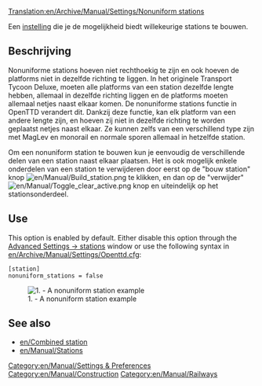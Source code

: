 [[Translation:en/Archive/Manual/Settings/Nonuniform stations]]

Een [[nl/Archive/Manual/Settings/Geavanceerde instellingen|instelling]] die je de mogelijkheid biedt willekeurige stations te bouwen.

== Beschrijving ==
Nonuniforme stations hoeven niet rechthoekig te zijn en ook hoeven de platforms niet in dezelfde richting te liggen.
In het originele Transport Tycoon Deluxe, moeten alle platforms van een station dezelfde lengte hebben, allemaal in dezelfde richting liggen en de platforms moeten allemaal netjes naast elkaar komen.
De nonuniforme stations functie in OpenTTD verandert dit. Dankzij deze functie, kan elk platform van een andere lengte zijn, en hoeven zij niet in dezelfde richting te worden geplaatst netjes naast elkaar. Ze kunnen zelfs van een verschillend type zijn met MagLev en monorail en normale sporen allemaal in hetzelfde station.

Om een nonuniform station te bouwen kun je eenvoudig de verschillende delen van een station naast elkaar plaatsen. Het is ook mogelijk enkele onderdelen van een station te verwijderen door eerst op de "bouw station" knop [[File:en/Manual/Build station.png]] te klikken, en dan op de "verwijder" [[File:en/Manual/Toggle clear active.png]] knop en uiteindelijk op het stationsonderdeel.

== Use ==
This option is enabled by default. Either disable this option through the [[en/Archive/Manual/Settings/Advanced Settings/Stations#nonuniform-stations|Advanced Settings -> stations]] window or use the following syntax in [[en/Archive/Manual/Settings/Openttd.cfg]]:
<pre>[station]
nonuniform_stations = false</pre>
[[File:en/Archive/Manual/Settings/Nonuniform.png|center|frame|1. - A nonuniform station example]]

== See also ==

* [[en/Combined station]]
* [[en/Manual/Stations]]

[[Category:en/Manual/Settings & Preferences]]
[[Category:en/Manual/Construction]]
[[Category:en/Manual/Railways]]